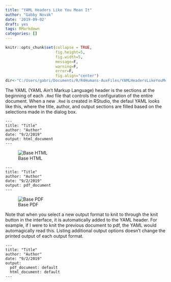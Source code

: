 ```yaml
---
title: "YAML Headers Like You Mean It"
author: "Gabby Novak"
date: '2019-09-02'
draft: yes
tags: RMarkdown
categories: []
---
```


```r
knitr::opts_chunk$set(collapse = TRUE, 
                      fig.height=5, 
                      fig.width=5,
                      message=F,
                      warning=F,
                      error=F,
                      fig.align="center")
dir<-"C:/Users/gabri/Documents/R/R4Humans-AuxFiles/YAMLHeadersLikeYouMeanIt"
```

The YAML (YAML Ain't Markup Language) header is the sections at the beginning of each `.Rmd` file that controls the configuration of the entire document. When a new `.Rmd` is created in RStudio, the defaul YAML looks like this, where the title, author, and output sections are filled based on the selections made in the dialog box. 

```
---
title: "Title"
author: "Author"
date: "9/2/2019"
output: html_document
---
```

![Base HTML](BaseHTML.PNG)

```
---
title: "Title"
author: "Author"
date: "9/2/2019"
output: pdf_document
---
```
![Base PDF](BasePDF.PNG)

Note that when you select a new output format to knit to through the knit button in the interface, it is automatically added to the YAML header. For example, if I were to knit the previous document to pdf, the YAML would automagically read this. Listing additional output options doesn't change the printed output of each output format. 

```
---
title: "Title"
author: "Author"
date: "9/2/2019"
output:
  pdf_document: default
  html_document: default
---
```


